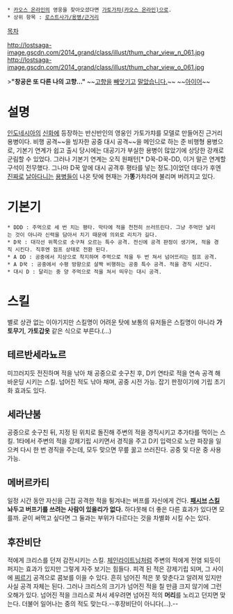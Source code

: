  * [[카오스 온라인]]의 영웅을 찾아오셨다면 [[가토가챠(카오스 온라인)]]으로.
 * 상위 항목 : [[로스트사가/용병/근거리]]

[[목차]]

http://lostsaga-image.gscdn.com/2014_grand/class/illust/thum_char_view_n_061.jpg
http://lostsaga-image.gscdn.com/2014_grand/class/illust/thum_char_view_o_061.jpg

>'''"창공은 또 다른 나의 고향..."'''
~~[[디스트로이어(로스트사가)|고향]][[루시퍼(로스트사가)|을]] [[미카엘(로스트사가)|빼앗기고]] [[구미호(로스트사가)|말았]][[마영전 이비|습니다.]]~~
~~[[아이어]]~~

= 설명 =
[[인도네시아]]의 [[신화]]에 등장하는 반신반인의 영웅인 가토가챠를 모델로 만들어진 근거리 용병이다. 비행 공격~~을 빙자한 공중 대시 공격~~을 메인으로 하는 준 비행형 용병으로, 기본기 연계가 쉽고 출시 당시에는 대공기가 부실한 용병이 많았기에 상당한 강캐로 군림할 수 있었다. 그러나 기본기 연계는 오직 원패턴[* D꾹-D꾹-DD, 이거 말곤 연계할 구석이 전무했다. 그나마 D꾹 앞에 대시 공격후 평타를 넣는 정도.]이었던 데다가 후엔 [[디스트로이어(로스트사가)|진짜로]] [[V-메카닉|날아다니는]] [[루시퍼(로스트사가)|용병들]]이 나온 탓에 현재는 가'''똥'''가챠라며 불리며 버려지고 있다.

= 기본기 =
 * DDD : 주먹으로 세 번 치는 평타. 막타에 적을 천천히 쓰러뜨린다. 그냥 주먹만 날리는 것이 아니라 신력을 담아서 치기 때문에 의외로 리치가 길다.
 * D꾹 : 대각선 위쪽으로 솟구쳐 오르는 특수 공격. 전신에 공격 판정이 생기며, 적을 경직 시킨다. 직후엔 점프 상태로 전환 된다.
 * A DD : 공중에서 지상으로 착지하며 주먹으로 적을 두 번 쳐서 넘어뜨리는 점프 공격.
 * A D꾹 : 공중에서 수평 방향으로 살짝 비행하는 공중 특수 공격. 적을 경직 시킨다.
 * 대시 D : 달리는 중 양 주먹으로 적을 쳐서 띄우는 대시 공격.

= 스킬 =
별로 상관 없는 이야기지만 스킬명이 어려운 탓에 보통의 유저들은 스킬명이 아니라 '''가토무기''', '''가토갑옷''' 같은 식으로 부른다.(...)
== 테르반세라뇨르 ==
미끄러지듯 전진하며 적을 낚아 채 공중으로 솟구친 후, D키 연타로 적을 연속 공격 해 바운딩 시키는 스킬. 넘어진 적도 낚아 채며, 공중 시전 가능. 잡기 판정이기에 기립 초기화 효과도 있다.

== 세라냔붐 ==
공중으로 솟구친 뒤, 지정 된 위치로 돌진해 주변의 적을 경직시키고 추가타를 먹이는 스킬. 1타에서 주변의 적을 강제기립 시키면서 경직을 주고 D키 입력으로 노란 파장을 일으켜 다시 한 번 경직을 주는데, 모두 맞으면 무릎 꿇고 쓰러진다. 공중 및 다운 중 사용 가능.

== 메버르카티 ==
일정 시간 동안 자신을 근접 공격한 적을 튕겨내는 버프를 자신에게 건다. '''[[아이언나이트|패시브]] [[바이킹스벤|스킬]] 놔두고 버프기를 쓰려는 사람이 있을리가 없다.''' 하다못해 더 좋은 다른 효과가 있다면 모를까. 굳이 써먹고 싶다면 그 둘과는 부위가 다르다는 것을 차별화 시킬 수는 있다.

== 후잔비단 ==
적에게 크리스를 던져 감전시키는 스킬. [[라이트닝메이지|체인라이트닝]]처럼 주변의 적에게 전염 되듯이 퍼지는 효과가 있지만 그렇게 자주 보기는 힘들다. 피격 된 적은 강제기립 되며, 그 사이에 [[아이언나이트|찌]][[사이버메딕|르]][[스파르타쿠스(로스트사가)|기]] 공격으로 콤보를 이을 수 있다. 흔히 넘어진 적은 못 맞춘다고 알려져 있지만 사실 공격 자체는 된다. 그러나 크리스의 크기가 넘어진 적을 칠 만큼 크지 않기에 그런 오해가 있다. 넘어진 적을 크리스로 쳐서 세우려면 넘어진 적의 '''머리'''를 노리고 던지면 맞는다. 더불어 일어나는 중의 적도 맞는다.--후장비단이 아니다(...).--
